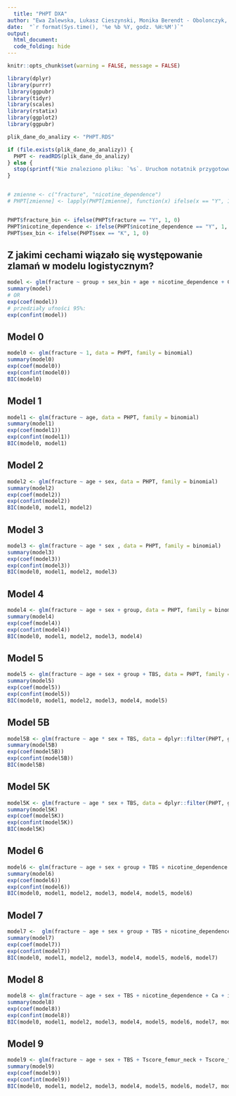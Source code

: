 ```yaml
---
  title: "PHPT DXA"
author: "Ewa Zalewska, Lukasz Cieszynski, Monika Berendt - Obolonczyk, Julia Tarnowska, Bartosz Brzezinski, Renata Swiatkowska-Stodulska"
date:  "`r format(Sys.time(), '%e %b %Y, godz. %H:%M')`"
output:
  html_document:
  code_folding: hide
---
```

  
  
```r
knitr::opts_chunk$set(warning = FALSE, message = FALSE) 
```

```r
library(dplyr)
library(purrr)
library(ggpubr)
library(tidyr)
library(scales)
library(rstatix)
library(ggplot2)
library(ggpubr)

plik_dane_do_analizy <- "PHPT.RDS"

if (file.exists(plik_dane_do_analizy)) {
  PHPT <- readRDS(plik_dane_do_analizy)
} else {
  stop(sprintf("Nie znaleziono pliku: `%s`. Uruchom notatnik przygotowujący zbiór danych!", plik_dane_do_analizy))
}


# zmienne <- c("fracture", "nicotine_dependence")
# PHPT[zmienne] <- lapply(PHPT[zmienne], function(x) ifelse(x == "Y", 1, 0))


PHPT$fracture_bin <- ifelse(PHPT$fracture == "Y", 1, 0)
PHPT$nicotine_dependence <- ifelse(PHPT$nicotine_dependence == "Y", 1, 0)
PHPT$sex_bin <- ifelse(PHPT$sex == "K", 1, 0)

```



## Z jakimi cechami wiązało się występowanie zlamań w modelu logistycznym?
``` r
model <- glm(fracture ~ group + sex_bin + age + nicotine_dependence + Ca + iPTH + Tscore_femur_neck + Tscore_femur_total + Tscore_lumbar + TBS, data = PHPT, family = binomial)
summary(model)
# OR
exp(coef(model))
# przedziały ufności 95%:
exp(confint(model))
```

## Model 0 

```r
model0 <- glm(fracture ~ 1, data = PHPT, family = binomial)
summary(model0)
exp(coef(model0))
exp(confint(model0))
BIC(model0)
```


## Model 1 

```r
model1 <- glm(fracture ~ age, data = PHPT, family = binomial)
summary(model1)
exp(coef(model1))
exp(confint(model1))
BIC(model0, model1)
```

## Model 2

```r
model2 <- glm(fracture ~ age + sex, data = PHPT, family = binomial)
summary(model2)
exp(coef(model2))
exp(confint(model2))
BIC(model0, model1, model2)
```

## Model 3

```r
model3 <- glm(fracture ~ age * sex , data = PHPT, family = binomial)
summary(model3)
exp(coef(model3))
exp(confint(model3))
BIC(model0, model1, model2, model3)
```

## Model 4

```r
model4 <- glm(fracture ~ age + sex + group, data = PHPT, family = binomial)
summary(model4)
exp(coef(model4))
exp(confint(model4))
BIC(model0, model1, model2, model3, model4)
```

## Model 5

```r
model5 <- glm(fracture ~ age + sex + group + TBS, data = PHPT, family = binomial)
summary(model5)
exp(coef(model5))
exp(confint(model5))
BIC(model0, model1, model2, model3, model4, model5)
```

## Model 5B

```r
model5B <- glm(fracture ~ age * sex + TBS, data = dplyr::filter(PHPT, group=="B"), family = binomial)
summary(model5B)
exp(coef(model5B))
exp(confint(model5B))
BIC(model5B)
```


## Model 5K

```r
model5K <- glm(fracture ~ age * sex + TBS, data = dplyr::filter(PHPT, group=="K"), family = binomial)
summary(model5K)
exp(coef(model5K))
exp(confint(model5K))
BIC(model5K)
```

## Model 6

```r
model6 <- glm(fracture ~ age + sex + group + TBS + nicotine_dependence + Ca + iPTH, data = PHPT, family = binomial)
summary(model6)
exp(coef(model6))
exp(confint(model6))
BIC(model0, model1, model2, model3, model4, model5, model6)
```


## Model 7

```r
model7 <-  glm(fracture ~ age + sex + group + TBS + nicotine_dependence + Ca + iPTH + BMD_neck, data = PHPT, family = binomial)
summary(model7)
exp(coef(model7))
exp(confint(model7))
BIC(model0, model1, model2, model3, model4, model5, model6, model7)
```

## Model 8

```r
model8 <- glm(fracture ~ age + sex + TBS + nicotine_dependence + Ca + iPTH + Tscore_femur_neck + Tscore_femur_total + Tscore_lumbar, data = PHPT, family = binomial)
summary(model8)
exp(coef(model8))
exp(confint(model8))
BIC(model0, model1, model2, model3, model4, model5, model6, model7, model8)
```

## Model 9

```r
model9 <- glm(fracture ~ age + sex + TBS + Tscore_femur_neck + Tscore_femur_total + Tscore_lumbar, data = PHPT, family = binomial)
summary(model9)
exp(coef(model9))
exp(confint(model9))
BIC(model0, model1, model2, model3, model4, model5, model6, model7, model8, model9)
```